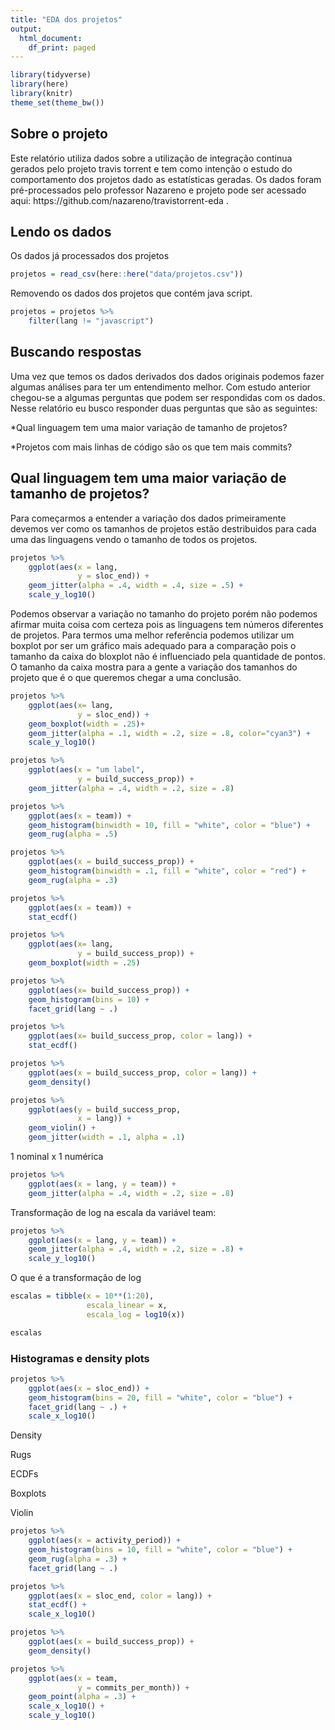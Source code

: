 ```yaml
---
title: "EDA dos projetos"
output:
  html_document:
    df_print: paged
---
```


```r
library(tidyverse)
library(here)
library(knitr)
theme_set(theme_bw())
```

## Sobre o projeto
Este relatório utiliza dados sobre a utilização de integração continua gerados pelo projeto travis torrent e tem como intenção o estudo do comportamento dos projetos dado as estatísticas geradas. Os dados foram pré-processados pelo professor Nazareno e projeto pode ser acessado aqui: https://github.com/nazareno/travistorrent-eda .  

## Lendo os dados

Os dados já processados dos projetos

```r
projetos = read_csv(here::here("data/projetos.csv"))
```
Removendo os dados dos projetos que contém java script.

```r
projetos = projetos %>% 
    filter(lang != "javascript")
```

## Buscando respostas

Uma vez que temos os dados derivados dos dados originais podemos fazer algumas análises para ter um entendimento melhor. Com estudo anterior chegou-se a algumas perguntas que podem ser respondidas com os dados. Nesse relatório eu busco responder duas perguntas que são as seguintes:

*Qual linguagem tem uma maior variação de tamanho de projetos?

*Projetos com mais linhas de código são os que tem mais commits?

## Qual linguagem tem uma maior variação de tamanho de projetos?

Para começarmos a entender a variação dos dados primeiramente devemos ver como os tamanhos de projetos estão destribuidos para cada uma das linguagens vendo o tamanho de todos os projetos.
```r
projetos %>% 
    ggplot(aes(x = lang, 
               y = sloc_end)) + 
    geom_jitter(alpha = .4, width = .4, size = .5) +
    scale_y_log10()
```
Podemos observar a variação no tamanho do projeto porém não podemos afirmar muita coisa com certeza pois as linguagens tem números diferentes de projetos. Para termos uma melhor referência podemos utilizar um boxplot por ser um gráfico mais adequado para a comparação pois o tamanho da caixa do bloxplot não é influenciado pela quantidade de pontos. O tamanho da caixa mostra para a gente a variação dos tamanhos do projeto que é o que queremos chegar a uma conclusão.
```r
projetos %>% 
    ggplot(aes(x= lang, 
               y = sloc_end)) + 
    geom_boxplot(width = .25)+
    geom_jitter(alpha = .1, width = .2, size = .8, color="cyan3") +
    scale_y_log10()
```

```r
projetos %>% 
    ggplot(aes(x = "um label", 
               y = build_success_prop)) + 
    geom_jitter(alpha = .4, width = .2, size = .8) 
```


```r
projetos %>% 
    ggplot(aes(x = team)) + 
    geom_histogram(binwidth = 10, fill = "white", color = "blue") + 
    geom_rug(alpha = .5)

projetos %>% 
    ggplot(aes(x = build_success_prop)) + 
    geom_histogram(binwidth = .1, fill = "white", color = "red") + 
    geom_rug(alpha = .3)
```

```r
projetos %>% 
    ggplot(aes(x = team)) + 
    stat_ecdf()
```

```r
projetos %>% 
    ggplot(aes(x= lang, 
               y = build_success_prop)) + 
    geom_boxplot(width = .25)

projetos %>% 
    ggplot(aes(x= build_success_prop)) + 
    geom_histogram(bins = 10) + 
    facet_grid(lang ~ .)

projetos %>% 
    ggplot(aes(x= build_success_prop, color = lang)) + 
    stat_ecdf() 

```

```r
projetos %>% 
    ggplot(aes(x = build_success_prop, color = lang)) + 
    geom_density()
```

```r
projetos %>% 
    ggplot(aes(y = build_success_prop, 
               x = lang)) + 
    geom_violin() + 
    geom_jitter(width = .1, alpha = .1)
```


1 nominal x 1 numérica

```r
projetos %>% 
    ggplot(aes(x = lang, y = team)) + 
    geom_jitter(alpha = .4, width = .2, size = .8) 
```

Transformação de log na escala da variável team:

```r
projetos %>% 
    ggplot(aes(x = lang, y = team)) + 
    geom_jitter(alpha = .4, width = .2, size = .8) + 
    scale_y_log10()
```

O que é a transformação de log

```r
escalas = tibble(x = 10**(1:20), 
                 escala_linear = x, 
                 escala_log = log10(x))

escalas
```


### Histogramas e density plots

```r
projetos %>% 
    ggplot(aes(x = sloc_end)) + 
    geom_histogram(bins = 20, fill = "white", color = "blue") + 
    facet_grid(lang ~ .) +
    scale_x_log10()
```

Density

Rugs

ECDFs

Boxplots

Violin


```r
projetos %>% 
    ggplot(aes(x = activity_period)) + 
    geom_histogram(bins = 10, fill = "white", color = "blue") + 
    geom_rug(alpha = .3) + 
    facet_grid(lang ~ .) 
```



```r
projetos %>% 
    ggplot(aes(x = sloc_end, color = lang)) + 
    stat_ecdf() + 
    scale_x_log10()
```

```r
projetos %>% 
    ggplot(aes(x = build_success_prop)) + 
    geom_density()
```

```r
projetos %>% 
    ggplot(aes(x = team, 
               y = commits_per_month)) + 
    geom_point(alpha = .3) + 
    scale_x_log10() + 
    scale_y_log10()
```

